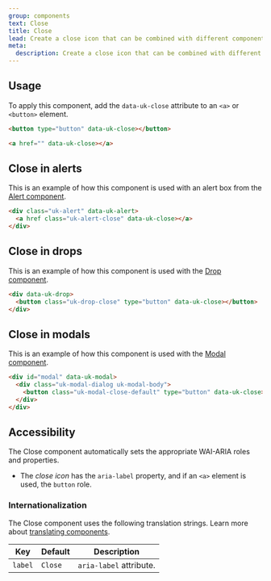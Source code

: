 ```yaml
---
group: components
text: Close
title: Close
lead: Create a close icon that can be combined with different components.
meta:
  description: Create a close icon that can be combined with different components.
---
```



## Usage

To apply this component, add the `data-uk-close` attribute to an `<a>` or `<button>` element.

```html
<button type="button" data-uk-close></button>

<a href="" data-uk-close></a>
```

<Snippet component="close.basic" />

## Close in alerts

This is an example of how this component is used with an alert box from the [Alert component](/docs/2.0/alert).

```html
<div class="uk-alert" data-uk-alert>
  <a href class="uk-alert-close" data-uk-close></a>
</div>
```

<Snippet component="close.alert" />

## Close in drops

This is an example of how this component is used with the [Drop component](/docs/2.0/drop).

```html
<div data-uk-drop>
  <button class="uk-drop-close" type="button" data-uk-close></button>
</div>
```

<Snippet component="close.drop" />

## Close in modals

This is an example of how this component is used with the [Modal component](/docs/2.0/modal).

```html
<div id="modal" data-uk-modal>
  <div class="uk-modal-dialog uk-modal-body">
    <button class="uk-modal-close-default" type="button" data-uk-close></button>
  </div>
</div>
```

<Snippet component="close.modal" />

## Accessibility

The Close component automatically sets the appropriate WAI-ARIA roles and properties.

- The _close icon_ has the `aria-label` property, and if an `<a>` element is used, the `button` role.

### Internationalization

The Close component uses the following translation strings. Learn more about [translating components](/docs/2.0/accessibility).

| Key     | Default | Description             |
| ------- | ------- | ----------------------- |
| `label` | `Close` | `aria-label` attribute. |
